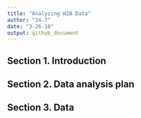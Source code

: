 ```yaml
---
title: "Analyzing H2B Data"
author: "24-7"
date: "3-26-18"
output: github_document
---
```


## Section 1. Introduction

## Section 2. Data analysis plan

## Section 3. Data
